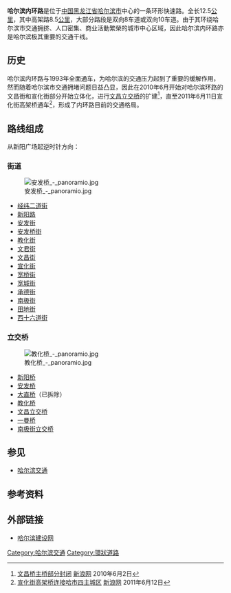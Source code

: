 {{Infobox China Road
|中文道路名称=哈尔滨内环路
|道路名称拼音=
|道路英文名=
|道路方向=
|道路属性=城市快速路
|道路总长度=12.5
|车速限制=60
|行车线数量=8-10
|所在地区=[[黑龙江省|黑龙江省]][[哈尔滨市|哈尔滨市]]
|起点=新阳广场
|终点=新阳广场（闭合成环）
|道路动工日期=
|通车日期=1993年
|相连路段=
|路段主要建筑=
}}

'''哈尔滨内环路'''是位于[[中国|中国]][[黑龙江省|黑龙江省]][[哈尔滨市|哈尔滨市]]中心的一条环形快速路。全长12.5[[公里|公里]]，其中高架路8.5[[公里|公里]]，大部分路段是双向8车道或双向10车道。由于其环绕哈尔滨市交通拥挤、人口密集、商业活動繁榮的城市中心区域，因此哈尔滨内环路亦是哈尔滨极其重要的交通干线。

== 历史 ==
哈尔滨内环路与1993年全面通车，为哈尔滨的交通压力起到了重要的缓解作用，然而随着哈尔滨市交通拥堵问题日益凸显，因此在2010年6月开始对哈尔滨环路的文昌街和宣化街部分开始立体化，进行[[文昌立交桥|文昌立交桥]]的扩建<ref>[http://news.sina.com.cn/c/2010-06-02/051417596769s.shtml 文昌桥主桥部分封闭] {{Wayback|url=http://news.sina.com.cn/c/2010-06-02/051417596769s.shtml |date=20190610155115 }} [[新浪网|新浪网]] 2010年6月2日</ref>，直至2011年6月11日宣化街高架桥通车<ref>[http://h.house.sina.com.cn/n/2011-06-12/092245554.shtml 宣化街高架桥连接哈市四主城区] {{Wayback|url=http://h.house.sina.com.cn/n/2011-06-12/092245554.shtml |date=20160304120825 }} [[新浪网|新浪网]] 2011年6月12日</ref>，形成了内环路目前的交通格局。

== 路线组成 ==
从新阳广场起逆时针方向：

=== 街道 ===
[[File:安发桥_-_panoramio.jpg|thumb]]
*[[经纬二道街|经纬二道街]]
*[[新阳路_(哈尔滨)|新阳路]]
*[[安发街|安发街]]
*[[安发桥街|安发桥街]]
*[[教化街|教化街]]
*[[文君街_(哈尔滨)|文君街]]
*[[文昌街_(哈尔滨)|文昌街]]
*[[宣化街|宣化街]]
*[[宽桥街|宽桥街]]
*[[宽城街|宽城街]]
*[[承德街_(哈尔滨)|承德街]]
*[[南极街|南极街]]
*[[田地街|田地街]]
*[[西十六道街|西十六道街]]

=== 立交桥 ===
[[File:教化桥_-_panoramio.jpg|thumb]]
*[[新阳桥|新阳桥]]
*[[安发桥|安发桥]]
*[[大直桥_(哈尔滨)|大直桥]]（已拆除）
*[[教化桥|教化桥]]
*[[文昌立交桥|文昌立交桥]]
*[[一曼桥|一曼桥]]
*[[南极街立交桥|南极街立交桥]]

== 参见 ==
*[[哈尔滨交通|哈尔滨交通]]

==参考资料==
{{reflist}}

== 外部链接 ==
*[https://web.archive.org/web/20180224222301/http://www.hrbcc.gov.cn/ 哈尔滨建设网]

[[Category:哈尔滨交通|Category:哈尔滨交通]]
[[Category:環狀道路|Category:環狀道路]]